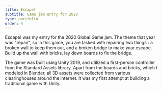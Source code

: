 ```yaml
---
title: Escape!
subtitle: Game jam entry for 2020
type: portfolio
order: 4
---
```

  <SingleImage 
  slug="escape" 
  url="escape-enemies.jpg" 
  align="Full"
   />

Escape! was my entry for the 2020 Global Game jam.  The theme that year was "repair", so in this game, you are tasked with repairing two things : a broken wall to keep them out, and a broken bridge to make your escape.  Build up the wall with bricks, lay down boards to fix the bridge. 

The game was built using Unity 2019, and utilized a first-person controller from the Standard Assets library.  Apart from the boards and bricks, which I modeled in Blender, all 3D assets were collected from various clearinghouses around the internet.  It was my first attempt at building a traditional game with Unity.

<Album>

  <SingleImage 
  slug="escape" 
  url="escape-cinderblock.jpg" 
  caption="This was also my first exposure to Blender." />

  <SingleImage 
  slug="escape" 
  url="escape-world.jpg" 
  caption="Terrain mesh for Level 1." 
  />

</Album>
